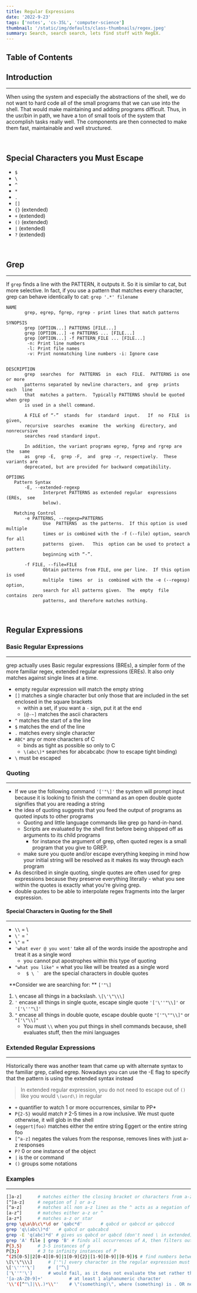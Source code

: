 ```yaml
---
title: Regular Expressions
date: '2022-9-23'
tags: ['notes', 'cs-35L', 'computer-science']
thumbnail: '/static/img/defaults/class-thumbnails/regex.jpeg'
summary: Search, search search, lets find stuff with RegEX.
---
```


## Table of Contents

<TOCInline toc={props.toc} exclude="Table of Contents" toHeading={5} />

## Introduction

---

When using the system and especially the abstractions of the shell, we do not want to hard code all of the small programs that we can use into the shell. That would make maintaining and adding programs difficult. Thus, in the usr/bin in path, we have a ton of small tools of the system that accomplish tasks really well. The components are then connected to make them fast, maintainable and well structured.

&nbsp;
&nbsp;
&nbsp;

## Special Characters you Must Escape

- `$`
- `\`
- `^`
- `*`
- `.`
- `[]`
- `{}` (extended)
- `+` (extended)
- `()` (extended)
- `|` (extended)
- `?` (extended)

&nbsp;
&nbsp;
&nbsp;

## Grep

---

If `grep` finds a line with the PATTERN, it outputs it. So it is similar to cat, but more selective. In fact, if you use a pattern that matches every character, grep can behave identically to cat: `grep '.*' filename`

```shell
NAME
       grep, egrep, fgrep, rgrep - print lines that match patterns

SYNOPSIS
       grep [OPTION...] PATTERNS [FILE...]
       grep [OPTION...] -e PATTERNS ... [FILE...]
       grep [OPTION...] -f PATTERN_FILE ... [FILE...]
        -n: Print line numbers
        -l: Print file names
        -v: Print nonmatching line numbers -i: Ignore case


DESCRIPTION
       grep  searches  for  PATTERNS  in  each  FILE.  PATTERNS is one or more
       patterns separated by newline characters, and  grep  prints  each  line
       that  matches a pattern.  Typically PATTERNS should be quoted when grep
       is used in a shell command.

       A FILE of “-”  stands  for  standard  input.   If  no  FILE  is  given,
       recursive  searches  examine  the  working  directory, and nonrecursive
       searches read standard input.

       In addition, the variant programs egrep, fgrep and rgrep are  the  same
       as  grep -E,  grep -F,  and  grep -r, respectively.  These variants are
       deprecated, but are provided for backward compatibility.

OPTIONS
   Pattern Syntax
       -E, --extended-regexp
              Interpret PATTERNS as extended regular  expressions  (EREs,  see
              below).

   Matching Control
       -e PATTERNS, --regexp=PATTERNS
              Use  PATTERNS  as the patterns.  If this option is used multiple
              times or is combined with the -f (--file) option, search for all
              patterns  given.   This  option can be used to protect a pattern
              beginning with “-”.

       -f FILE, --file=FILE
              Obtain patterns from FILE, one per line.  If this option is used
              multiple  times  or  is  combined with the -e (--regexp) option,
              search for all patterns given.  The  empty  file  contains  zero
              patterns, and therefore matches nothing.
```

&nbsp;
&nbsp;
&nbsp;

## Regular Expressions

### Basic Regular Expressions

---

grep actually uses Basic regular expressions (BREs), a simpler form of the more familiar regex, extended regular expressions (EREs). It also only matches against single lines at a time.

- empty regular expression will match the empty string
- `[]` matches a single character but only those that are included in the set enclosed in the square brackets
  - within a set, if you want a `-` sign, put it at the end
  - `[@-~]` matches the ascii characters
- `^` matches the start of a the line
- `$` matches the end of the line
- `.` matches every single character
- `ABC*` any or more characters of C
  - binds as tight as possible so only to C
  - `\(abc\)*` searches for abcabcabc (how to escape tight binding)
- `\` must be escaped

### Quoting

---

- If we use the following command `'['"\]'` the system will prompt input because it is looking to finish the command as an open double quote signifies that you are reading a string
- the idea of quoting suggests that you feed the output of programs as quoted inputs to other programs
  - Quoting and little language commands like grep go hand-in-hand.
  - Scripts are evaluated by the shell first before being shipped off as arguments to its child programs
    - for instance the argument of grep, often quoted regex is a small program that you give to GREP.
  - make sure you quote and/or escape everything keeping in mind how your initial string will be resolved as it makes its way through each program
- As described in single quoting, single quotes are often used for grep expressions because they preserve everything literally - what you see within the quotes is exactly what you're giving grep.
- double quotes to be able to interpolate regex fragments into the larger expression.

#### Special Characters in Quoting for the Shell

---

- `\\` = \
- `\'` = '
- `\"` = "
- `'what ever @ you wont'` take all of the words inside the apostrophe and treat it as a single word
  - you cannot put apostrophes within this type of quoting
- `"what you like"` = what you like will be treated as a single word
  - <code> $ \\ `</code> &nbsp; are the special characters in double quotes

&nbsp;
**Consider we are searching for: ** `['"\]`

1. `\` encase all things in a backslash. `\[\'\"\\\]`
2. `'` encase all things in single quote, escape single quote `'['\''"\\]'` or `'['\''"\]'`
3. `"` encase all things in double quote, escape double quote `"['"\""\\]"` or `"['\"\\]"`
   - You must `\\` when you put things in shell commands because, shell evaluates stuff, then the mini languages

### Extended Regular Expressions

---

Historically there was another team that came up with alternate syntax to the familiar grep, called egrep. Nowadays you can use the -E flag to specify that the pattern is using the extended syntax instead

> In extended regular expression, you do not need to escape out of `()` like you would `\(word\)` in regular

- `+` quantifier to watch 1 or more occurrences, similar to PP\*
- `P{2-5}` would match `P` 2-5 times in a row inclusive. We must quote otherwise, it will glob in the shell
- `(eggert|foo)` matches either the entire string Eggert or the entire string foo
- `[^a-z]` negates the values from the response, removes lines with just a-z responses
- `P?` 0 or one instance of the object
- `|` is the or command
- `()` groups some notations

### Examples

---

```bash
[]a-z]      # matches either the closing bracket or characters from a-z (must be in quotes)
[^]a-z]     # negation of ] or a-z
[^a-z]      # matches all non a-z lines as the ^ acts as a negation of the set
[a-z^]      # matches either a-z or ^
[a-z*]      # matches a-z or star
grep \q\a\b\c\*\d or 'qabc*d'       # qabcd or qabccd or qabcccd
grep 'q\(abc\)*d'   # qabcd or qabcabcd
grep -E 'q(abc)*d' # gives us qabcd or qabcd (don't need \ in extended)
grep 'A' file | grep 'B' # finds all occurrences of A, then filters out all without B from results of first operation
P{3,5}      # 3-5 instances of p
P{3;}       # 3 to infinity instances of P
^(25[0-5]|2[0-4][0-9]|1[0-9]{2}|[1-9][0-9]|[0-9])$ # find numbers between 0-255
\[\'\"\\\]      # ['"\] every character in the regular expression must have a \ in front of it without quoting
\['\''"'\']     #  [’”\]
['\''"'\']      # would fail, as it does not evaluate the set rather the expression literal [\"']
'[a-zA-Z0-9]+'          # at least 1 alphanumeric character
'\\"([^"\]|\\.)*\\"'    # \"(something)\", where (something) is . OR neither " or \
```

&nbsp;
&nbsp;
&nbsp;
